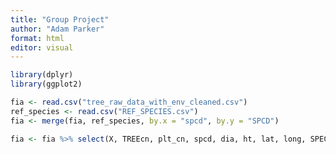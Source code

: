 ```yaml
---
title: "Group Project"
author: "Adam Parker"
format: html
editor: visual
---
```


```r
library(dplyr)
library(ggplot2)

fia <- read.csv("tree_raw_data_with_env_cleaned.csv") 
ref_species <- read.csv("REF_SPECIES.csv") 
fia <- merge(fia, ref_species, by.x = "spcd", by.y = "SPCD")

fia <- fia %>% select(X, TREEcn, plt_cn, spcd, dia, ht, lat, long, SPECIES, COMMON_NAME) 
```